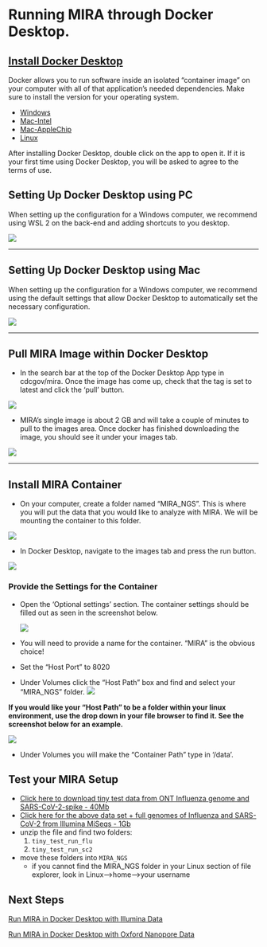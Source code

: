 # Running MIRA through Docker Desktop.

## [Install Docker Desktop](https://www.docker.com/products/docker-desktop/)
Docker allows you to run software inside an isolated "container image" on your computer with all of that application's needed dependencies. Make sure to install the version for your operating system.

- [Windows](https://desktop.docker.com/win/main/amd64/Docker%20Desktop%20Installer.exe?utm_source=docker&utm_medium=webreferral&utm_campaign=dd-smartbutton&utm_location=header)
- [Mac-Intel](https://desktop.docker.com/mac/main/amd64/Docker.dmg?utm_source=docker&utm_medium=webreferral&utm_campaign=dd-smartbutton&utm_location=module)
- [Mac-AppleChip](https://desktop.docker.com/mac/main/arm64/Docker.dmg?utm_source=docker&utm_medium=webreferral&utm_campaign=dd-smartbutton&utm_location=module)
- [Linux](https://docs.docker.com/desktop/linux/install/)


After installing Docker Desktop, double click on the app to open it. If it is your first time using Docker Desktop, you will be asked to agree to the terms of use. 

## Setting Up Docker Desktop using PC

When setting up the configuration for a Windows computer, we recommend using WSL 2 on the back-end and adding shortcuts to you desktop. 

![](./images/docker-default-settings.png)
<hr>

## Setting Up Docker Desktop using Mac

When setting up the configuration for a Windows computer, we recommend using the default settings that allow Docker Desktop to automatically set the necessary configuration.

![](./images/mac-docker-default-settings.png)

<hr>

## Pull MIRA Image within Docker Desktop

* In the search bar at the top of the Docker Desktop App type in cdcgov/mira. Once the image has come up, check that the tag is set to latest
and click the 'pull' button.

![](./images/pulled-mira-single-img.png)

* MIRA's single image is about 2 GB and will take a couple of minutes to pull to the images area. Once docker has finished downloading the image, you should see it under your images tab. 

![](./images/run-mira-single-container-image.png)
<hr>


## Install MIRA Container

* On your computer, create a folder named "MIRA_NGS". This is where you will put the data that you would like to analyze with MIRA. We will be mounting the container to this folder.

![](images/mira_dd_run_directory_structure.png)

* In Docker Desktop, navigate to the images tab and press the run button. 

![](./images/run-mira-single-container-image.png)

### Provide the Settings for the Container

* Open the 'Optional settings' section. The container settings should be filled out as seen in the screenshot below.

  ![](./images/mira-dd-container-settings.png)

 * You will need to provide a name for the container. "MIRA" is the obvious choice!
 * Set the "Host Port" to 8020
 * Under Volumes click the "Host Path" box and find and select your "MIRA_NGS" folder.
  ![](./images/select_folders_with_runs.png)
 
 **If you would like your "Host Path" to be a folder within your linux environment, use the drop down in your file browser to find it. See the screenshot below for an example.** 
 
 ![](./images/mira-dd-mount-to-unbuntu.png)
 
 * Under Volumes you will make the "Container Path" type in '/data'.

## Test your MIRA Setup
    
- [Click here to download tiny test data from ONT Influenza genome and SARS-CoV-2-spike - 40Mb](https://centersfordiseasecontrol.sharefile.com/d-s839d7319e9b04e2baba07b4d328f02c2)
- [Click here for the above data set + full genomes of Influenza and SARS-CoV-2 from Illumina MiSeqs - 1Gb](https://centersfordiseasecontrol.sharefile.com/d-s3c52c0b25c2243078f506d60bd787c62)
- unzip the file and find two folders:
    1. `tiny_test_run_flu`
    2. `tiny_test_run_sc2`
- move these folders into `MIRA_NGS`
  - if you cannot find the MIRA_NGS folder in your Linux section of file explorer, look in Linux-->home-->your username


## Next Steps

[Run MIRA in Docker Desktop with Illumina Data](running-mira-dd-illumina.html)

[Run MIRA in Docker Desktop with Oxford Nanopore Data](running-mira-dd-ont.html)